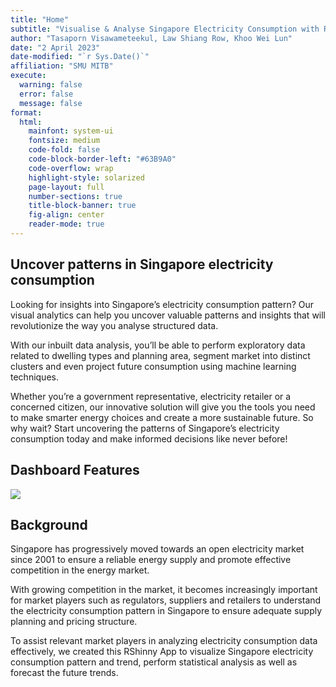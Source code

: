 ```yaml
---
title: "Home"
subtitle: "Visualise & Analyse Singapore Electricity Consumption with RShinny App"
author: "Tasaporn Visawameteekul, Law Shiang Row, Khoo Wei Lun"
date: "2 April 2023"
date-modified: "`r Sys.Date()`"
affiliation: "SMU MITB"
execute:
  warning: false
  error: false
  message: false
format: 
  html:
    mainfont: system-ui
    fontsize: medium
    code-fold: false
    code-block-border-left: "#63B9A0"
    code-overflow: wrap
    highlight-style: solarized
    page-layout: full
    number-sections: true
    title-block-banner: true
    fig-align: center
    reader-mode: true
---
```


## Uncover patterns in Singapore electricity consumption

Looking for insights into Singapore's electricity consumption pattern? Our visual analytics can help you uncover valuable patterns and insights that will revolutionize the way you analyse structured data.

With our inbuilt data analysis, you'll be able to perform exploratory data related to dwelling types and planning area, segment market into distinct clusters and even project future consumption using machine learning techniques.

Whether you're a government representative, electricity retailer or a concerned citizen, our innovative solution will give you the tools you need to make smarter energy choices and create a more sustainable future. So why wait? Start uncovering the patterns of Singapore's electricity consumption today and make informed decisions like never before!

## Dashboard Features

![](images/image-1088599432.png)

## Background

Singapore has progressively moved towards an open electricity market since 2001 to ensure a reliable energy supply and promote effective competition in the energy market.

With growing competition in the market, it becomes increasingly important for market players such as regulators, suppliers and retailers to understand the electricity consumption pattern in Singapore to ensure adequate supply planning and pricing structure.

To assist relevant market players in analyzing electricity consumption data effectively, we created this RShinny App to visualize Singapore electricity consumption pattern and trend, perform statistical analysis as well as forecast the future trends.
